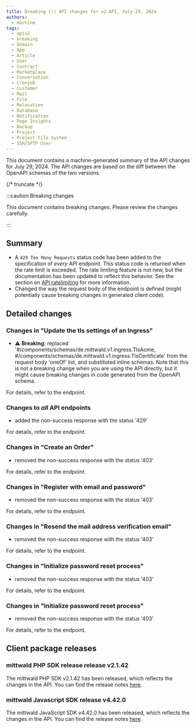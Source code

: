 ```yaml
---
title: Breaking (!) API changes for v2 API, July 29, 2024
authors:
  - machine
tags:
  - apiv2
  - breaking
  - Domain
  - App
  - Article
  - User
  - Contract
  - Marketplace
  - Conversation
  - Cronjob
  - Customer
  - Mail
  - File
  - Relocation
  - Database
  - Notification
  - Page Insights
  - Backup
  - Project
  - Project File System
  - SSH/SFTP User
---
```



This document contains a machine-generated summary of the API changes for July 29, 2024. The API changes are based on the diff between the OpenAPI schemas of the two versions.

{/* truncate */}

:::caution Breaking changes

This document contains breaking changes. Please review the changes carefully.

:::

## Summary

- A `429 Too Many Requests` status code has been added to the specification of _every_ API endpoint. This status code is returned when the rate limit is exceeded. The rate limiting feature is not new, but the documentation has been updated to reflect this behavior. See the section on [API ratelimiting](../../../../../docs/v2/api/intro#rate-limiting) for more information.
- Changed the way the request body of the <OperationLink operation="ingress-update-ingress-tls" apiVersion="v2" /> endpoint is defined (might potentially cause breaking changes in generated client code).

## Detailed changes

### Changes in "Update the tls settings of an Ingress"

- ⚠️ **Breaking:** replaced '#/components/schemas/de.mittwald.v1.ingress.TlsAcme, #/components/schemas/de.mittwald.v1.ingress.TlsCertificate' from the request body 'oneOf' list, and substituted inline schemas. Note that this is not a breaking change when you are using the API directly, but it might cause breaking changes in code generated from the OpenAPI schema.

For details, refer to the <OperationLink operation="ingress-update-ingress-tls" apiVersion="v2" /> endpoint.

### Changes to _all_ API endpoints

- added the non-success response with the status '429'

For details, refer to the <OperationLink operation="app-list-appinstallations-for-user" apiVersion="v2" /> endpoint.

### Changes in "Create an Order"

- removed the non-success response with the status '403'

For details, refer to the <OperationLink operation="order-create-order" apiVersion="v2" /> endpoint.

### Changes in "Register with email and password"

- removed the non-success response with the status '403'

For details, refer to the <OperationLink operation="user-register" apiVersion="v2" /> endpoint.

### Changes in "Resend the mail address verification email"

- removed the non-success response with the status '403'

For details, refer to the <OperationLink operation="deprecated-user-resend-verification-email" apiVersion="v2" /> endpoint.

### Changes in "Initialize password reset process"

- removed the non-success response with the status '403'

For details, refer to the <OperationLink operation="deprecated-user-init-password-reset" apiVersion="v2" /> endpoint.

### Changes in "Initialize password reset process"

- removed the non-success response with the status '403'

For details, refer to the <OperationLink operation="user-init-password-reset" apiVersion="v2" /> endpoint.

## Client package releases

### mittwald PHP SDK release release v2.1.42

The mittwald PHP SDK v2.1.42 has been released, which reflects the changes in the API. You can find the release notes [here](https://github.com/mittwald/api-client-php/releases/tag/v2.1.42).

### mittwald Javascript SDK release v4.42.0

The mittwald JavaScript SDK v4.42.0 has been released, which reflects the changes in the API. You can find the release notes [here](https://github.com/mittwald/api-client-js/releases/tag/4.42.0).
